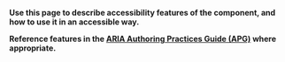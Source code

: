 **Use this page to describe accessibility features of the component, and how to use it in an accessible way.**

**Reference features in the [ARIA Authoring Practices Guide (APG)](https://www.w3.org/WAI/ARIA/apg/) where appropriate.**
